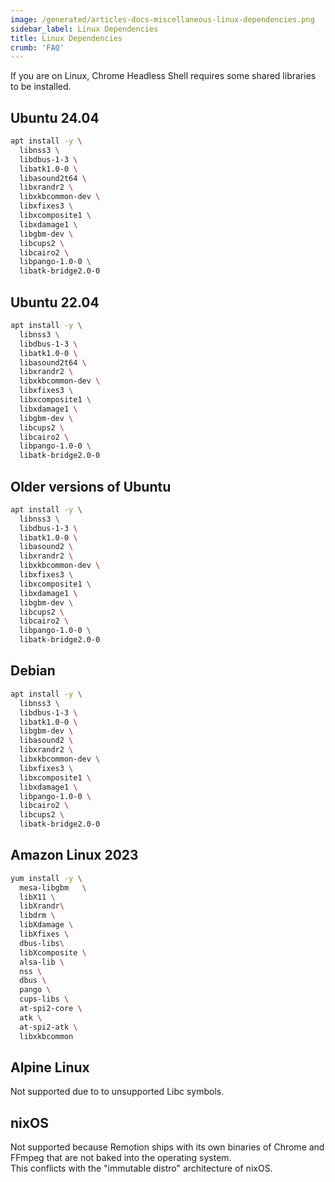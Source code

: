 ```yaml
---
image: /generated/articles-docs-miscellaneous-linux-dependencies.png
sidebar_label: Linux Dependencies
title: Linux Dependencies
crumb: 'FAQ'
---
```


If you are on Linux, Chrome Headless Shell requires some shared libraries to be installed.

## Ubuntu 24.04

```bash
apt install -y \
  libnss3 \
  libdbus-1-3 \
  libatk1.0-0 \
  libasound2t64 \
  libxrandr2 \
  libxkbcommon-dev \
  libxfixes3 \
  libxcomposite1 \
  libxdamage1 \
  libgbm-dev \
  libcups2 \
  libcairo2 \
  libpango-1.0-0 \
  libatk-bridge2.0-0
```

## Ubuntu 22.04

```bash
apt install -y \
  libnss3 \
  libdbus-1-3 \
  libatk1.0-0 \
  libasound2t64 \
  libxrandr2 \
  libxkbcommon-dev \
  libxfixes3 \
  libxcomposite1 \
  libxdamage1 \
  libgbm-dev \
  libcups2 \
  libcairo2 \
  libpango-1.0-0 \
  libatk-bridge2.0-0
```

## Older versions of Ubuntu

```bash
apt install -y \
  libnss3 \
  libdbus-1-3 \
  libatk1.0-0 \
  libasound2 \
  libxrandr2 \
  libxkbcommon-dev \
  libxfixes3 \
  libxcomposite1 \
  libxdamage1 \
  libgbm-dev \
  libcups2 \
  libcairo2 \
  libpango-1.0-0 \
  libatk-bridge2.0-0
```

## Debian

```bash
apt install -y \
  libnss3 \
  libdbus-1-3 \
  libatk1.0-0 \
  libgbm-dev \
  libasound2 \
  libxrandr2 \
  libxkbcommon-dev \
  libxfixes3 \
  libxcomposite1 \
  libxdamage1 \
  libpango-1.0-0 \
  libcairo2 \
  libcups2 \
  libatk-bridge2.0-0
```

## Amazon Linux 2023

```bash
yum install -y \
  mesa-libgbm	\
  libX11 \
  libXrandr\
  libdrm \
  libXdamage \
  libXfixes \
  dbus-libs\
  libXcomposite \
  alsa-lib \
  nss \
  dbus \
  pango \
  cups-libs \
  at-spi2-core \
  atk \
  at-spi2-atk \
  libxkbcommon
```

## Alpine Linux

Not supported due to to unsupported Libc symbols.

## nixOS

Not supported because Remotion ships with its own binaries of Chrome and FFmpeg that are not baked into the operating system.  
This conflicts with the "immutable distro" architecture of nixOS.
